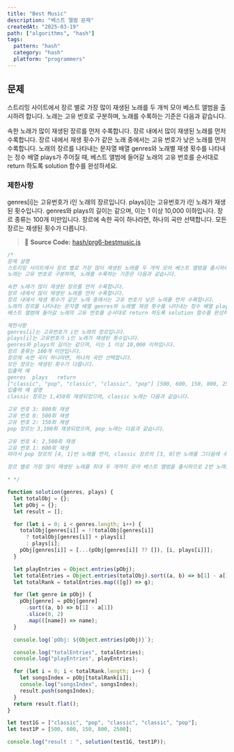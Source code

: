 ```yaml
---
title: "Best Music"
description: "베스트 앨범 문제"
createdAt: "2025-03-19"
path: ["algorithms", "hash"]
tags:
  pattern: "hash"
  category: "hash"
  platform: "programmers"
---
```


## 문제

스트리밍 사이트에서 장르 별로 가장 많이 재생된 노래를 두 개씩 모아 베스트 앨범을 출시하려 합니다.
노래는 고유 번호로 구분하며, 노래를 수록하는 기준은 다음과 같습니다.

속한 노래가 많이 재생된 장르를 먼저 수록합니다.
장르 내에서 많이 재생된 노래를 먼저 수록합니다.
장르 내에서 재생 횟수가 같은 노래 중에서는 고유 번호가 낮은 노래를 먼저 수록합니다.
노래의 장르를 나타내는 문자열 배열 genres와 노래별 재생 횟수를 나타내는 정수 배열 plays가 주어질 때,
베스트 앨범에 들어갈 노래의 고유 번호를 순서대로 return 하도록 solution 함수를 완성하세요.

### 제한사항

genres[i]는 고유번호가 i인 노래의 장르입니다.
plays[i]는 고유번호가 i인 노래가 재생된 횟수입니다.
genres와 plays의 길이는 같으며, 이는 1 이상 10,000 이하입니다.
장르 종류는 100개 미만입니다.
장르에 속한 곡이 하나라면, 하나의 곡만 선택합니다.
모든 장르는 재생된 횟수가 다릅니다.

> 📌 **Source Code:** [hash/prg6-bestmusic.js](https://github.com/0teklee/pattern-recognition/tree/main/site/content/hash/prg6-bestmusic.js)

```js
/*
문제 설명
스트리밍 사이트에서 장르 별로 가장 많이 재생된 노래를 두 개씩 모아 베스트 앨범을 출시하려 합니다.
노래는 고유 번호로 구분하며, 노래를 수록하는 기준은 다음과 같습니다.

속한 노래가 많이 재생된 장르를 먼저 수록합니다.
장르 내에서 많이 재생된 노래를 먼저 수록합니다.
장르 내에서 재생 횟수가 같은 노래 중에서는 고유 번호가 낮은 노래를 먼저 수록합니다.
노래의 장르를 나타내는 문자열 배열 genres와 노래별 재생 횟수를 나타내는 정수 배열 plays가 주어질 때,
베스트 앨범에 들어갈 노래의 고유 번호를 순서대로 return 하도록 solution 함수를 완성하세요.

제한사항
genres[i]는 고유번호가 i인 노래의 장르입니다.
plays[i]는 고유번호가 i인 노래가 재생된 횟수입니다.
genres와 plays의 길이는 같으며, 이는 1 이상 10,000 이하입니다.
장르 종류는 100개 미만입니다.
장르에 속한 곡이 하나라면, 하나의 곡만 선택합니다.
모든 장르는 재생된 횟수가 다릅니다.
입출력 예
genres	plays	return
["classic", "pop", "classic", "classic", "pop"]	[500, 600, 150, 800, 2500]	[4, 1, 3, 0]
입출력 예 설명
classic 장르는 1,450회 재생되었으며, classic 노래는 다음과 같습니다.

고유 번호 3: 800회 재생
고유 번호 0: 500회 재생
고유 번호 2: 150회 재생
pop 장르는 3,100회 재생되었으며, pop 노래는 다음과 같습니다.

고유 번호 4: 2,500회 재생
고유 번호 1: 600회 재생
따라서 pop 장르의 [4, 1]번 노래를 먼저, classic 장르의 [3, 0]번 노래를 그다음에 수록합니다.

장르 별로 가장 많이 재생된 노래를 최대 두 개까지 모아 베스트 앨범을 출시하므로 2번 노래는 수록되지 않습니다.

* */

function solution(genres, plays) {
  let totalObj = {};
  let pObj = {};
  let result = [];

  for (let i = 0; i < genres.length; i++) {
    totalObj[genres[i]] = !!totalObj[genres[i]]
      ? totalObj[genres[i]] + plays[i]
      : plays[i];
    pObj[genres[i]] = [...(pObj[genres[i]] ?? []), [i, plays[i]]];
  }

  let playEntries = Object.entries(pObj);
  let totalEntries = Object.entries(totalObj).sort((a, b) => b[1] - a[1]);
  let totalRank = totalEntries.map(([g]) => g);

  for (let genre in pObj) {
    pObj[genre] = pObj[genre]
      .sort((a, b) => b[1] - a[1])
      .slice(0, 2)
      .map(([name]) => name);
  }

  console.log(`pObj: ${Object.entries(pObj)}`);

  console.log("totalEntries", totalEntries);
  console.log("playEntries", playEntries);

  for (let i = 0; i < totalRank.length; i++) {
    let songsIndex = pObj[totalRank[i]];
    console.log("songsIndex", songsIndex);
    result.push(songsIndex);
  }
  return result.flat();
}

let test1G = ["classic", "pop", "classic", "classic", "pop"];
let test1P = [500, 600, 150, 800, 2500];

console.log("result : ", solution(test1G, test1P));
```
